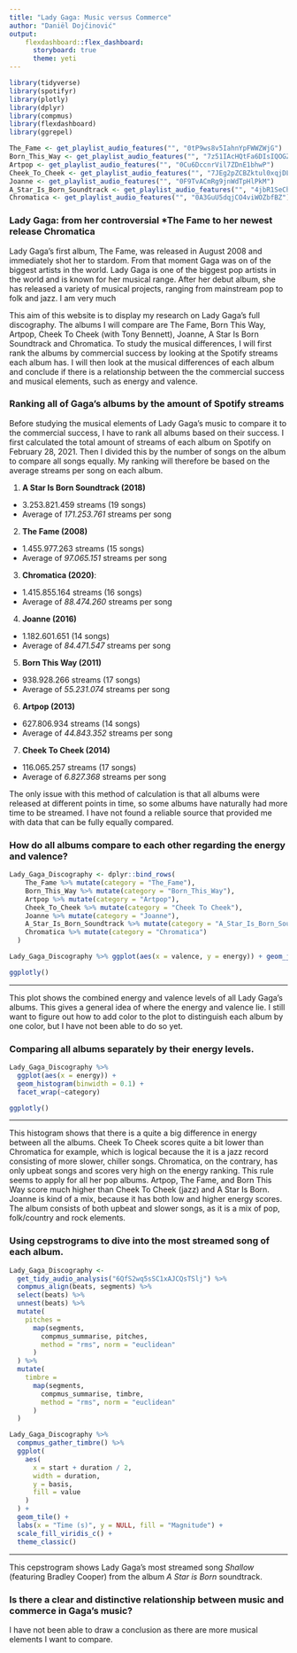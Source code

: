 ```yaml
---
title: "Lady Gaga: Music versus Commerce"
author: "Daniël Dojčinović"
output:
    flexdashboard::flex_dashboard:
      storyboard: true
      theme: yeti
---
```



```r
library(tidyverse)
library(spotifyr)
library(plotly)
library(dplyr)
library(compmus)
library(flexdashboard)
library(ggrepel)

The_Fame <- get_playlist_audio_features("", "0tP9ws8v5IahnYpFWWZWjG")
Born_This_Way <- get_playlist_audio_features("", "7z51IAcHQtFa6DIsIQOGZE")
Artpop <- get_playlist_audio_features("", "0Cu6DccnrVil7ZDnE1bhwP")
Cheek_To_Cheek <- get_playlist_audio_features("", "7JEg2pZCBZktul0xqjDLiQ")
Joanne <- get_playlist_audio_features("", "0F9TvACmRg9jnWdTpHlPkM")
A_Star_Is_Born_Soundtrack <- get_playlist_audio_features("", "4jbR1SeCh5XpitDHxLTlB3")
Chromatica <- get_playlist_audio_features("", "0A3GuU5dqjCO4viWOZbfBZ")
```



### Lady Gaga: from her **controversial** *The Fame to her **newest release** Chromatica
Lady Gaga's first album, The Fame, was released in August 2008 and immediately shot her to stardom. From that moment Gaga was on of the biggest artists in the world. Lady Gaga is one of the biggest pop artists in the world and is known for her musical range. After her debut album, she has released a variety of musical projects, ranging from mainstream pop to folk and jazz. I am very much

This aim of this website is to display my research on Lady Gaga's full discography. The albums I will compare are The Fame, Born This Way, Artpop, Cheek To Cheek (with Tony Bennett), Joanne, A Star Is Born Soundtrack and Chromatica. To study the musical differences, I will first rank the albums by commercial success by looking at the Spotify streams each album has. I will then look at the musical differences of each album and conclude if there is a relationship between the the commercial success and musical elements, such as energy and valence.


### **Ranking** all of Gaga's albums by the **amount of Spotify streams**
Before studying the musical elements of Lady Gaga's music to compare it to the commercial success, I have to rank all albums based on their success. I first calculated the total amount of streams of each album on Spotify on February 28, 2021. Then I divided this by the number of songs on the album to compare all songs equally. My ranking will therefore be based on the average streams per song on each album.


1. **A Star Is Born Soundtrack (2018)**
- 3.253.821.459 streams (19 songs)
- Average of *171.253.761* streams per song

2. **The Fame (2008)**
- 1.455.977.263 streams (15 songs)
- Average of *97.065.151* streams per song

3. **Chromatica (2020)**:
- 1.415.855.164 streams (16 songs)
- Average of *88.474.260* streams per song

4. **Joanne (2016)**
- 1.182.601.651 (14 songs)
- Average of *84.471.547* streams per song

5. **Born This Way (2011)**
- 938.928.266 streams (17 songs)
- Average of *55.231.074* streams per song

6. **Artpop (2013)**
- 627.806.934 streams (14 songs)
- Average of *44.843.352* streams per song

7. **Cheek To Cheek (2014)**
- 116.065.257 streams (17 songs)
- Average of *6.827.368* streams per song

The only issue with this method of calculation is that all albums were released at different points in time, so some albums have naturally had more time to be streamed. I have not found a reliable source that provided me with data that can be fully equally compared.


### How do all albums compare to each other regarding the **energy** and **valence**?

```r
Lady_Gaga_Discography <- dplyr::bind_rows(
    The_Fame %>% mutate(category = "The_Fame"),
    Born_This_Way %>% mutate(category = "Born_This_Way"),
    Artpop %>% mutate(category = "Artpop"),
    Cheek_To_Cheek %>% mutate(category = "Cheek To Cheek"),
    Joanne %>% mutate(category = "Joanne"),
    A_Star_Is_Born_Soundtrack %>% mutate(category = "A_Star_Is_Born_Soundtrack"),
    Chromatica %>% mutate(category = "Chromatica")
  )

Lady_Gaga_Discography %>% ggplot(aes(x = valence, y = energy)) + geom_jitter() + geom_smooth()

ggplotly()

```

***
This plot shows the combined energy and valence levels of all Lady Gaga's albums. This gives a general idea of where the energy and valence lie. I still want to figure out how to add color to the plot to distinguish each album by one color, but I have not been able to do so yet.


### Comparing all albums separately by their **energy levels**.

```r
Lady_Gaga_Discography %>%
  ggplot(aes(x = energy)) +
  geom_histogram(binwidth = 0.1) +
  facet_wrap(~category)

ggplotly()
```

***
This histogram shows that there is a quite a big difference in energy between all the albums. Cheek To Cheek scores quite a bit lower than Chromatica for example, which is logical because the it is a jazz record consisting of more slower, chiller songs. Chromatica, on the contrary, has only upbeat songs and scores very high on the energy ranking. This rule seems to apply for all her pop albums. Artpop, The Fame, and Born This Way score much higher than Cheek To Cheek (jazz) and A Star Is Born. Joanne is kind of a mix, because it has both low and higher energy scores. The album consists of both upbeat and slower songs, as it is a mix of pop, folk/country and rock elements.

### Using **cepstrograms** to dive into the **most streamed song** of each album.
``` r
Lady_Gaga_Discography <-
  get_tidy_audio_analysis("6QfS2wq5sSC1xAJCQsTSlj") %>%
  compmus_align(beats, segments) %>%                     
  select(beats) %>%                                      
  unnest(beats) %>%                                     
  mutate(
    pitches =
      map(segments,
        compmus_summarise, pitches,
        method = "rms", norm = "euclidean"             
      )
  ) %>%
  mutate(
    timbre =
      map(segments,
        compmus_summarise, timbre,
        method = "rms", norm = "euclidean"             
      )
  )

Lady_Gaga_Discography %>%
  compmus_gather_timbre() %>%
  ggplot(
    aes(
      x = start + duration / 2,
      width = duration,
      y = basis,
      fill = value
    )
  ) +
  geom_tile() +
  labs(x = "Time (s)", y = NULL, fill = "Magnitude") +
  scale_fill_viridis_c() +                              
  theme_classic()
```

***
This cepstrogram shows Lady Gaga's most streamed song *Shallow* (featuring Bradley Cooper) from the album *A Star is Born* soundtrack.


### Is there a clear and distinctive **relationship** between **music and commerce** in Gaga's music?
I have not been able to draw a conclusion as there are more musical elements I want to compare.
